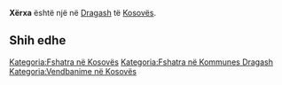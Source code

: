 {{Fshat në 
 | Emri                = Xërxa
 | EmriAlt                = 
 | NAME_SHORT_FORM=      
 | NAME_GENERIC=      
 | NAME_SORT_NAME_RO=      XERXA
 | FULL_NAME_RO = Xërxa
 | FULL_NAME_ND_RO=Xerxa
 | SORT_NAME_RG=XERXA
 | FULL_NAME_RG=Xërxa
 | FULL_NAME_ND_RG=Xerxa
 | SRP_NAME_SHORT_FORM=      
 | SRP_NAME_GENERIC=      
 | SRP_NAME_SORT_NAME_RO=      
 | SRP_FULL_NAME_RO = 
 | SRP_FULL_NAME_ND_RO=
 | SRP_SORT_NAME_RG=
 | SRP_FULL_NAME_RG=
 | SRP_FULL_NAME_ND_RG=
 | Emri (Rasa dhanore) = 
 | Figura              = 
 | Shteti              = Kosovo
 | Komuna              = Dragash
 | Kodi postar         = 
 | Sipërfaqja          = 

 | Popullsia           = 

 | Regj. i popullsisë  = 
 | Dend. e popullsisë  = 
 | Faqja zyrtare       = 
 <!--- Koordinatat ----> 
 | Gjerësia            = 42.078889
 | Gjatësia            = 20.685278
 | Lartësia            = 
}}
'''Xërxa''' është një [[]] në [[Dragash]] të [[Kosovës]].

<!-- == Gjeografia == -->
<!-- == Historia == -->
<!-- == Demografia == -->
== Shih edhe ==
{{Komuna Dragash}}
{{Kosovo-Administrata-Cung}}

[[Kategoria:Fshatra në Kosovës]]
[[Kategoria:Fshatra në Kommunes Dragash]]
[[Kategoria:Vendbanime në Kosovës]]